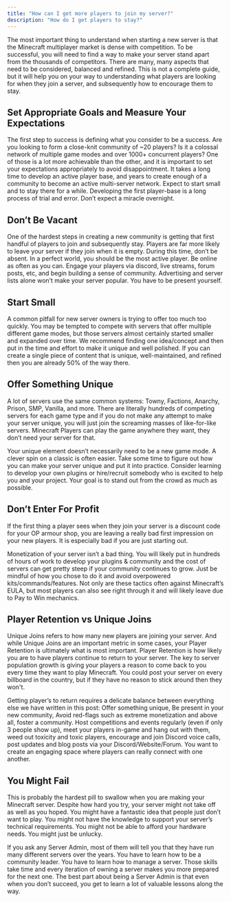```yaml
---
title: "How can I get more players to join my server?"
description: "How do I get players to stay?"
---
```


The most important thing to understand when starting a new server is that the Minecraft multiplayer market is dense with competition. To be successful, you will need to find a way to make your server stand apart from the thousands of competitors. There are many, many aspects that need to be considered, balanced and refined. This is not a complete guide, but it will help you on your way to understanding what players are looking for when they join a server, and subsequently how to encourage them to stay.

## Set Appropriate Goals and Measure Your Expectations
The first step to success is defining what you consider to be a success. Are you looking to form a close-knit community of ~20 players? Is it a colossal network of multiple game modes and over 1000+ concurrent players? One of those is a lot more achievable than the other, and it is important to set your expectations appropriately to avoid disappointment. It takes a long time to develop an active player base, and years to create enough of a community to become an active multi-server network. Expect to start small and to stay there for a while. Developing the first player-base is a long process of trial and error. Don’t expect a miracle overnight.

## Don’t Be Vacant
One of the hardest steps in creating a new community is getting that first handful of players to join and subsequently stay. Players are far more likely to leave your server if they join when it is empty. During this time, don’t be absent. In a perfect world, you should be the most active player. Be online as often as you can. Engage your players via discord, live streams, forum posts, etc, and begin building a sense of community. Advertising and server lists alone won’t make your server popular. You have to be present yourself.

## Start Small
A common pitfall for new server owners is trying to offer too much too quickly. You may be tempted to compete with servers that offer multiple different game modes, but those servers almost certainly started smaller and expanded over time. We recommend finding one idea/concept and then put in the time and effort to make it unique and well polished. If you can create a single piece of content that is unique, well-maintained, and refined then you are already 50% of the way there.

## Offer Something Unique
A lot of servers use the same common systems: Towny, Factions, Anarchy, Prison, SMP, Vanilla, and more. There are literally hundreds of competing servers for each game type and if you do not make any attempt to make your server unique, you will just join the screaming masses of like-for-like servers. Minecraft Players can play the game anywhere they want, they don’t need your server for that.

Your unique element doesn’t necessarily need to be a new game mode. A clever spin on a classic is often easier. Take some time to figure out how you can make your server unique and put it into practice. Consider learning to develop your own plugins or hire/recruit somebody who is excited to help you and your project. Your goal is to stand out from the crowd as much as possible.

## Don’t Enter For Profit
If the first thing a player sees when they join your server is a discount code for your OP armour shop, you are leaving a really bad first impression on your new players. It is especially bad if you are just starting out.

Monetization of your server isn’t a bad thing. You will likely put in hundreds of hours of work to develop your plugins & community and the cost of servers can get pretty steep if your community continues to grow. Just be mindful of how you chose to do it and avoid overpowered kits/commands/features. Not only are these tactics often against Minecraft’s EULA, but most players can also see right through it and will likely leave due to Pay to Win mechanics.

## Player Retention vs Unique Joins
Unique Joins refers to how many new players are joining your server. And while Unique Joins are an important metric in some cases, your Player Retention is ultimately what is most important. Player Retention is how likely you are to have players continue to return to your server. The key to server population growth is giving your players a reason to come back to you every time they want to play Minecraft. You could post your server on every billboard in the country, but if they have no reason to stick around then they won't.

Getting player’s to return requires a delicate balance between everything else we have written in this post: Offer something unique, Be present in your new community, Avoid red-flags such as extreme monetization and above all, foster a community. Host competitions and events regularly (even if only 3 people show up), meet your players in-game and hang out with them, weed out toxicity and toxic players, encourage and join Discord voice calls, post updates and blog posts via your Discord/Website/Forum. You want to create an engaging space where players can really connect with one another.

## You Might Fail
This is probably the hardest pill to swallow when you are making your Minecraft server. Despite how hard you try, your server might not take off as well as you hoped. You might have a fantastic idea that people just don’t want to play. You might not have the knowledge to support your server’s technical requirements. You might not be able to afford your hardware needs. You might just be unlucky.

If you ask any Server Admin, most of them will tell you that they have run many different servers over the years. You have to learn how to be a community leader. You have to learn how to manage a server. Those skills take time and every iteration of owning a server makes you more prepared for the next one. The best part about being a Server Admin is that even when you don’t succeed, you get to learn a lot of valuable lessons along the way.
